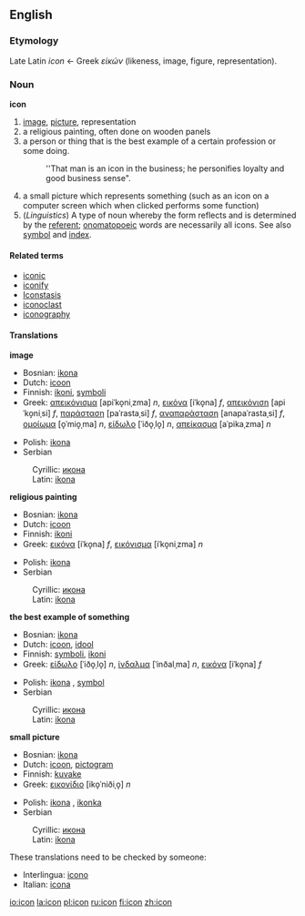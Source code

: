 ==English==

===Etymology===
Late Latin ''icon'' ← Greek ''εἰκών'' (likeness, image, figure, representation).

=== Noun ===
'''icon'''

# [[image]], [[picture]], representation
# a religious painting, often done on wooden panels 
# a person or thing that is the best example of a certain profession or some doing.
#:''That man is an icon in the business; he personifies loyalty and good business sense".
# a small picture which represents something (such as an icon on a computer screen which when clicked performs some function)
# (''Linguistics'') A type of noun whereby the form reflects and is determined by the [[referent]]; [[onomatopoeic]] words are necessarily all icons. See also [[symbol]] and [[index]].

==== Related terms ====
*[[iconic]]
*[[iconify]]
*[[Iconstasis]]
*[[iconoclast]]
*[[iconography]]

==== Translations ====
'''image'''
{{top}}
*Bosnian: [[ikona#Bosnian|ikona]] {{f}}
*Dutch: [[icoon]] {{n}}
*Finnish: [[ikoni]], [[symboli]]
*Greek: [[απεικόνισμα]] [apiˈko̞niˌzma] ''n'', [[εικόνα]] [iˈko̞na] ''f'', [[απεικόνιση]] [apiˈko̞niˌsi] ''f'', [[παράσταση]] [paˈrastaˌsi] ''f'', [[αναπαράσταση]] [anapaˈrastaˌsi] ''f'', [[ομοίωμα]] [o̞ˈmio̞ˌma] ''n'', [[είδωλο]] [ˈiðo̞ˌlo̞] ''n'', [[απείκασμα]] [aˈpikaˌzma] ''n''
{{mid}}
*Polish: [[ikona]] {{f}}
*Serbian
:Cyrillic: [[икона#Serbian|икона]] {{f}}
:Latin: [[ikona#Serbian|ikona]] {{f}}
{{bottom}}

'''religious painting'''
{{top}}
*Bosnian: [[ikona#Bosnian|ikona]] {{f}}
*Dutch: [[icoon]] {{n}}
*Finnish: [[ikoni]]
*Greek: [[εικόνα]] [iˈko̞na] ''f'', [[εικόνισμα]] [iˈko̞niˌzma] ''n''
{{mid}}
*Polish: [[ikona]] {{f}}
*Serbian
:Cyrillic: [[икона#Serbian|икона]] {{f}}
:Latin: [[ikona#Serbian|ikona]] {{f}}
{{bottom}}

'''the best example of something'''
{{top}}
*Bosnian: [[ikona#Bosnian|ikona]] {{f}}
*Dutch: [[icoon]], [[idool]] {{n}}
*Finnish: [[symboli]], [[ikoni]]
*Greek: [[είδωλο]] [ˈiðo̞ˌlo̞] ''n'', [[ίνδαλμα]] [ˈinðalˌma] ''n'', [[εικόνα]] [iˈko̞na] ''f''
{{mid}}
*Polish: [[ikona]] {{f}}, [[symbol]] {{m}}
*Serbian
:Cyrillic: [[икона#Serbian|икона]] {{f}}
:Latin: [[ikona#Serbian|ikona]] {{f}}
{{bottom}}

'''small picture'''
{{top}}
*Bosnian: [[ikona#Bosnian|ikona]] {{f}}
*Dutch: [[icoon]], [[pictogram]] {{n}}
*Finnish: [[kuvake]]
*Greek: [[εικονίδιο]] [iko̞ˈniðiˌo̞] ''n''
{{mid}}
*Polish: [[ikona]] {{f}}, [[ikonka]] {{f}}
*Serbian
:Cyrillic: [[икона#Serbian|икона]] {{f}}
:Latin: [[ikona#Serbian|ikona]] {{f}}
{{bottom}}

These translations need to be checked by someone:
{{checktrans}}
*Interlingua: [[icono]]
*Italian: [[icona]] {{f}}

[[io:icon]]
[[la:icon]]
[[pl:icon]]
[[ru:icon]]
[[fi:icon]]
[[zh:icon]]